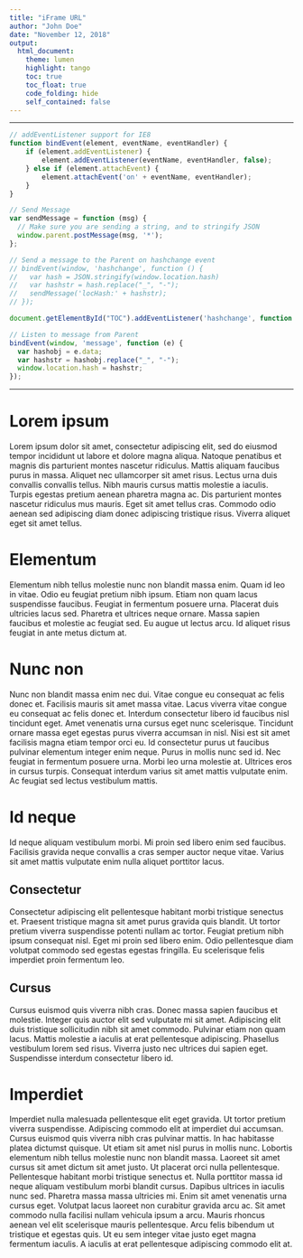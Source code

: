 ---
title: "iFrame URL"
author: "John Doe"
date: "November 12, 2018"
output:
  html_document:
    theme: lumen
    highlight: tango
    toc: true
    toc_float: true
    code_folding: hide
    self_contained: false
---

---

```{js}
// addEventListener support for IE8
function bindEvent(element, eventName, eventHandler) {
    if (element.addEventListener) {
        element.addEventListener(eventName, eventHandler, false);
    } else if (element.attachEvent) {
        element.attachEvent('on' + eventName, eventHandler);
    }
}

// Send Message
var sendMessage = function (msg) {
  // Make sure you are sending a string, and to stringify JSON
  window.parent.postMessage(msg, '*');
};

// Send a message to the Parent on hashchange event
// bindEvent(window, 'hashchange', function () {
//   var hash = JSON.stringify(window.location.hash)
//   var hashstr = hash.replace("_", "-");
//   sendMessage('locHash:' + hashstr);
// });

document.getElementById("TOC").addEventListener('hashchange', function () { console.log('hash changed!') })

// Listen to message from Parent
bindEvent(window, 'message', function (e) {
  var hashobj = e.data;
  var hashstr = hashobj.replace("_", "-");
  window.location.hash = hashstr;
});
```

---

# Lorem ipsum

Lorem ipsum dolor sit amet, consectetur adipiscing elit, sed do eiusmod tempor incididunt ut labore et dolore magna aliqua. Natoque penatibus et magnis dis parturient montes nascetur ridiculus. Mattis aliquam faucibus purus in massa. Aliquet nec ullamcorper sit amet risus. Lectus urna duis convallis convallis tellus. Nibh mauris cursus mattis molestie a iaculis. Turpis egestas pretium aenean pharetra magna ac. Dis parturient montes nascetur ridiculus mus mauris. Eget sit amet tellus cras. Commodo odio aenean sed adipiscing diam donec adipiscing tristique risus. Viverra aliquet eget sit amet tellus.

# Elementum

Elementum nibh tellus molestie nunc non blandit massa enim. Quam id leo in vitae. Odio eu feugiat pretium nibh ipsum. Etiam non quam lacus suspendisse faucibus. Feugiat in fermentum posuere urna. Placerat duis ultricies lacus sed. Pharetra et ultrices neque ornare. Massa sapien faucibus et molestie ac feugiat sed. Eu augue ut lectus arcu. Id aliquet risus feugiat in ante metus dictum at.

# Nunc non

Nunc non blandit massa enim nec dui. Vitae congue eu consequat ac felis donec et. Facilisis mauris sit amet massa vitae. Lacus viverra vitae congue eu consequat ac felis donec et. Interdum consectetur libero id faucibus nisl tincidunt eget. Amet venenatis urna cursus eget nunc scelerisque. Tincidunt ornare massa eget egestas purus viverra accumsan in nisl. Nisi est sit amet facilisis magna etiam tempor orci eu. Id consectetur purus ut faucibus pulvinar elementum integer enim neque. Purus in mollis nunc sed id. Nec feugiat in fermentum posuere urna. Morbi leo urna molestie at. Ultrices eros in cursus turpis. Consequat interdum varius sit amet mattis vulputate enim. Ac feugiat sed lectus vestibulum mattis.

# Id neque

Id neque aliquam vestibulum morbi. Mi proin sed libero enim sed faucibus. Facilisis gravida neque convallis a cras semper auctor neque vitae. Varius sit amet mattis vulputate enim nulla aliquet porttitor lacus. 

## Consectetur

Consectetur adipiscing elit pellentesque habitant morbi tristique senectus et. Praesent tristique magna sit amet purus gravida quis blandit. Ut tortor pretium viverra suspendisse potenti nullam ac tortor. Feugiat pretium nibh ipsum consequat nisl. Eget mi proin sed libero enim. Odio pellentesque diam volutpat commodo sed egestas egestas fringilla. Eu scelerisque felis imperdiet proin fermentum leo.

## Cursus

Cursus euismod quis viverra nibh cras. Donec massa sapien faucibus et molestie. Integer quis auctor elit sed vulputate mi sit amet. Adipiscing elit duis tristique sollicitudin nibh sit amet commodo. Pulvinar etiam non quam lacus. Mattis molestie a iaculis at erat pellentesque adipiscing. Phasellus vestibulum lorem sed risus. Viverra justo nec ultrices dui sapien eget. Suspendisse interdum consectetur libero id.

# Imperdiet

Imperdiet nulla malesuada pellentesque elit eget gravida. Ut tortor pretium viverra suspendisse. Adipiscing commodo elit at imperdiet dui accumsan. Cursus euismod quis viverra nibh cras pulvinar mattis. In hac habitasse platea dictumst quisque. Ut etiam sit amet nisl purus in mollis nunc. Lobortis elementum nibh tellus molestie nunc non blandit massa. Laoreet sit amet cursus sit amet dictum sit amet justo. Ut placerat orci nulla pellentesque. Pellentesque habitant morbi tristique senectus et. Nulla porttitor massa id neque aliquam vestibulum morbi blandit cursus. Dapibus ultrices in iaculis nunc sed. Pharetra massa massa ultricies mi. Enim sit amet venenatis urna cursus eget. Volutpat lacus laoreet non curabitur gravida arcu ac. Sit amet commodo nulla facilisi nullam vehicula ipsum a arcu. Mauris rhoncus aenean vel elit scelerisque mauris pellentesque. Arcu felis bibendum ut tristique et egestas quis. Ut eu sem integer vitae justo eget magna fermentum iaculis. A iaculis at erat pellentesque adipiscing commodo elit at.